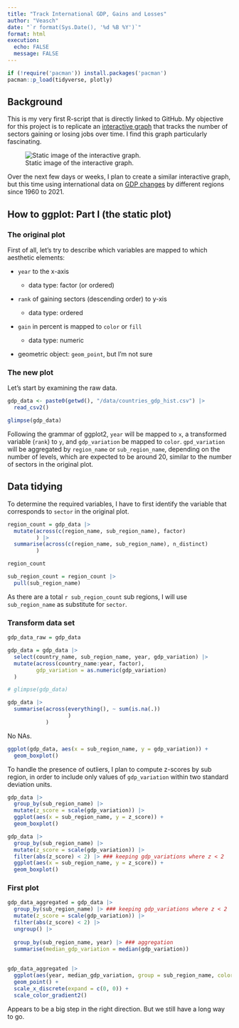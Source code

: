 ```yaml
---
title: "Track International GDP, Gains and Losses"
author: "Veasch"
date: "`r format(Sys.Date(), '%d %B %Y')`"
format: html
execution:
  echo: FALSE
  message: FALSE
---
```


```r
if (!require('pacman')) install.packages('pacman')
pacman::p_load(tidyverse, plotly)
```

## Background

This is my very first R-script that is directly linked to GitHub. My objective for this project is to replicate an [interactive graph](https://www.fusioncharts.com/demos/datastories/jobs-gain-and-loss/) that tracks the number of sectors gaining or losing jobs over time. I find this graph particularly fascinating.

![Static image of the interactive graph.](figures/img_gdp.png){fig-align="center"}

Over the next few days or weeks, I plan to create a similar interactive graph, but this time using international data on [GDP changes](https://www.kaggle.com/datasets/fredericksalazar/pib-gdp-global-by-countries-since-1960-to-2021?resource=download) by different regions since 1960 to 2021.

## How to ggplot: Part I (the static plot)

### The original plot

First of all, let's try to describe which variables are mapped to which aesthetic elements:

-   `year` to the x-axis

    -   data type: factor (or ordered)

-   `rank` of gaining sectors (descending order) to y-xis

    -   data type: ordered

-   `gain` in percent is mapped to `color` or `fill`

    -   data type: numeric

-   geometric object: `geom_point`, but I'm not sure

### The new plot

Let's start by examining the raw data.

```r
gdp_data <- paste0(getwd(), "/data/countries_gdp_hist.csv") |> 
  read_csv2()

glimpse(gdp_data)
```

Following the grammar of ggplot2, `year` will be mapped to `x`, a transformed variable (`rank`) to `y`, and `gdp_variation` be mapped to `color`. `gpd_variation` will be aggregated by `region_name` or `sub_region_name`, depending on the number of levels, which are expected to be around 20, similar to the number of sectors in the original plot.

## Data tidying

To determine the required variables, I have to first identify the variable that corresponds to `sector` in the original plot.

```r
region_count = gdp_data |> 
  mutate(across(c(region_name, sub_region_name), factor)
         ) |> 
  summarise(across(c(region_name, sub_region_name), n_distinct)
         )

region_count

sub_region_count = region_count |> 
  pull(sub_region_name)
```

As there are a total `r sub_region_count` sub regions, I will use `sub_region_name` as substitute for `sector`.

### Transform data set

```r
gdp_data_raw = gdp_data

gdp_data = gdp_data |> 
  select(country_name, sub_region_name, year, gdp_variation) |> 
  mutate(across(country_name:year, factor),
         gdp_variation = as.numeric(gdp_variation)
  )

# glimpse(gdp_data)

gdp_data |> 
  summarise(across(everything(), ~ sum(is.na(.))
                   )
            )
```

No NAs.

```r
ggplot(gdp_data, aes(x = sub_region_name, y = gdp_variation)) +
  geom_boxplot()
```

To handle the presence of outliers, I plan to compute z-scores by sub region, in order to include only values of `gdp_variation` within two standard deviation units.

```r
gdp_data |> 
  group_by(sub_region_name) |> 
  mutate(z_score = scale(gdp_variation)) |> 
  ggplot(aes(x = sub_region_name, y = z_score)) +
  geom_boxplot()

gdp_data |> 
  group_by(sub_region_name) |> 
  mutate(z_score = scale(gdp_variation)) |> 
  filter(abs(z_score) < 2) |> ### keeping gdp_variations where z < 2
  ggplot(aes(x = sub_region_name, y = z_score)) +
  geom_boxplot()
```

### First plot

```r
gdp_data_aggregated = gdp_data |> 
  group_by(sub_region_name) |> ### keeping gdp_variations where z < 2
  mutate(z_score = scale(gdp_variation)) |> 
  filter(abs(z_score) < 2) |> 
  ungroup() |> 
  
  group_by(sub_region_name, year) |> ### aggregation
  summarise(median_gdp_variation = median(gdp_variation))
  
  
gdp_data_aggregated |> 
  ggplot(aes(year, median_gdp_variation, group = sub_region_name, color = median_gdp_variation)) +
  geom_point() +
  scale_x_discrete(expand = c(0, 0)) +
  scale_color_gradient2()
```

Appears to be a big step in the right direction. But we still have a long way to go.
